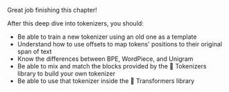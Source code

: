<script>
</script>

Great job finishing this chapter!

After this deep dive into tokenizers, you should:

- Be able to train a new tokenizer using an old one as a template
- Understand how to use offsets to map tokens' positions to their original span of text
- Know the differences between BPE, WordPiece, and Unigram
- Be able to mix and match the blocks provided by the 🤗 Tokenizers library to build your own tokenizer
- Be able to use that tokenizer inside the 🤗 Transformers library
